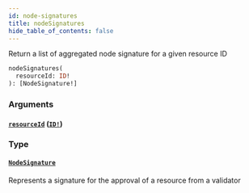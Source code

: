 ```yaml
---
id: node-signatures
title: nodeSignatures
hide_table_of_contents: false
---
```



Return a list of aggregated node signature for a given resource ID

```graphql
nodeSignatures(
  resourceId: ID!
): [NodeSignature!]
```


### Arguments

#### [`resourceId`](#) ([`ID!`](/docs/mainnet/graphql/scalars/id))




### Type

#### [`NodeSignature`](/docs/mainnet/graphql/objects/node-signature)

Represents a signature for the approval of a resource from a validator




